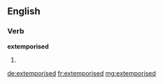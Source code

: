 ==English==

===Verb===
'''extemporised'''

# {{past of|extemporise}}

[[de:extemporised]]
[[fr:extemporised]]
[[mg:extemporised]]